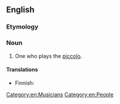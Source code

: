 ==English==

===Etymology===
{{suffix|en|piccolo|ist}}

===Noun===
{{en-noun}}

# One who plays the [[piccolo]].

====Translations====
{{trans-top|one who plays piccolo}}
* Finnish: {{t|fi|piccolohuilisti}}
{{trans-mid}}
{{trans-bottom}}

[[Category:en:Musicians]]
[[Category:en:People]]